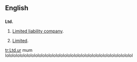 ==English==

==={{abbreviation}}===
'''Ltd.'''

# {{UK}} [[limited liability company|Limited liability company]].
# [[limited|Limited]].

[[tr:Ltd.]]ur mum lololololololololololololololololololololololololololololololololololol